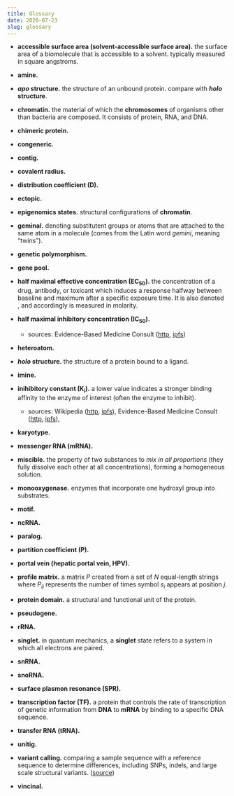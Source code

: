 ```yaml
---
title: Glossary
date: 2020-07-23
slug: glossary
---
```


* **accessible surface area (solvent-accessible surface area).** the surface area of a biomolecule that is accessible to a solvent. typically measured in square angstroms.

* **amine.**

* **_apo_ structure.** the structure of an unbound protein. compare with **_holo_ structure**.

* **chromatin.** the material of which the **chromosomes** of organisms other than bacteria are composed. It consists of protein, RNA, and DNA.

* **chimeric protein.**

* **congeneric.**

* **contig.**

* **covalent radius.**

* **distribution coefficient (D).**

* **ectopic.**

* **epigenomics states.** structural configurations of **chromatin**.

* **geminal.** denoting substitutent groups or atoms that are attached to the same atom in a molecule (comes from the Latin word _gemini_, meaning &ldquo;twins&rdquo;).

* **genetic polymorphism.**

* **gene pool.**

* **half maximal effective concentration (EC<sub>50</sub>).** the concentration of a drug, antibody, or toxicant which induces a response halfway between baseline and maximum after a specific exposure time. It is also denoted <Chem chem="\ce{[A]}_{50}" />, and accordingly is measured in molarity.

* **half maximal inhibitory concentration (IC<sub>50</sub>).**
    * sources: Evidence-Based Medicine Consult ([http](https://www.ebmconsult.com/articles/inhibitory-constant-ki-drug-interactions), [ipfs](https://ipfs.io/ipfs/QmWUfBtUcVxt8GEpb6jh4cG8r4qXTER8rWgHkYcMaCWfBD))

* **heteroatom.**

* **_holo_ structure.** the structure of a protein bound to a ligand.

* **imine.**

* **inihibitory constant (K<sub>i</sub>).** a lower value indicates a stronger binding affinity to the enzyme of interest (often the enzyme to inhibit).
    * sources: Wikipedia ([http](), [ipfs]()), Evidence-Based Medicine Consult ([http](https://www.ebmconsult.com/articles/inhibitory-constant-ki-drug-interactions), [ipfs](https://ipfs.io/ipfs/QmWUfBtUcVxt8GEpb6jh4cG8r4qXTER8rWgHkYcMaCWfBD)), 


* **karyotype.**

* **messenger RNA (mRNA).**

* **miscible.** the property of two substances to _mix in all proportions_ (they fully dissolve each other at all concentrations), forming a homogeneous solution.

* **monooxygenase.** enzymes that incorporate one hydroxyl group into substrates.

* **motif.**

* **ncRNA.**

* **paralog.**

* **partition coefficient (P).**

* **portal vein (hepatic portal vein, HPV).**

* **profile matrix.** a matrix $P$ created from a set of $N$ equal-length strings where $P_{ij}$ represents the number of times symbol $s_i$ appears at position $j$.

* **protein domain.** a structural and functional unit of the protein.

* **pseudogene.**

* **rRNA.**

* **singlet.** in quantum mechanics, a **singlet** state refers to a system in which all electrons are paired.

* **snRNA.**

* **snoRNA.**

* **surface plasmon resonance (SPR).** 

* **transcription factor (TF).** a protein that controls the rate of transcription of genetic information from **DNA** to **mRNA** by binding to a specific DNA sequence.

* **transfer RNA (tRNA).**

* **unitig.**

* **variant calling.** comparing a sample sequence with a reference sequence to determine differences, including SNPs, indels, and large scale structural variants. ([source](https://www.ebi.ac.uk/training/online/glossary/variant-calling))

* **vincinal.**
